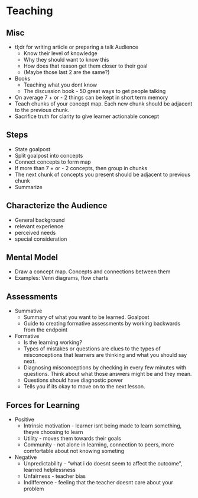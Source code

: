 # Teaching {#sec-teach .unnumbered}

## Misc {#sec-teach-misc .unnumbered}

-   tl;dr for writing article or preparing a talk Audience
    -   Know their level of knowledge
    -   Why they should want to know this
    -   How does that reason get them closer to their goal
    -   (Maybe those last 2 are the same?)
-   Books
    -   Teaching what you dont know
    -   The discussion book - 50 great ways to get people talking
-   On average 7 + or - 2 things can be kept in short term memory
-   Teach chunks of your concept map. Each new chunk should be adjacent to the previous chunk.
-   Sacrifice truth for clarity to give learner actionable concept

## Steps {#sec-teach-steps .unnumbered}

-   State goalpost
-   Split goalpost into concepts
-   Connect concepts to form map
-   If more than 7 + or - 2 concepts, then group in chunks
-   The next chunk of concepts you present should be adjacent to previous chunk
-   Summarize

## Characterize the Audience {#sec-teach-chtaud .unnumbered}

-   General background
-   relevant experience
-   perceived needs
-   special consideration

## Mental Model {#sec-teach-mentmod .unnumbered}

-   Draw a concept map. Concepts and connections between them
-   Examples: Venn diagrams, flow charts

## Assessments {#sec-teach-ass .unnumbered}

-   Summative
    -   Summary of what you want to be learned. Goalpost
    -   Guide to creating formative assessments by working backwards from the endpoint
-   Formative
    -   Is the learning working? 
    -   Types of mistakes or questions are clues to the types of misconceptions that learners are thinking and what you should say next.
    -   Diagnosing misconceptions by checking in every few minutes with questions. Think about what those answers might be and they mean.
    -   Questions should have diagnostic power
    -   Tells you if its okay to move on to the next lesson.

## Forces for Learning {#sec-teach-forces .unnumbered}

-   Positive
    -   Intrinsic motivation - learner isnt being made to learn something, theyre choosing to learn
    -   Utility - moves them towards their goals
    -   Community - not alone in learning, connection to peers, more comfortable about not knowing someting
-   Negative
    -   Unpredictability - "what i do doesnt seem to affect the outcome", learned helplessness
    -   Unfairness - teacher bias
    -   Indifference - feeling that the teacher doesnt care about your problem
